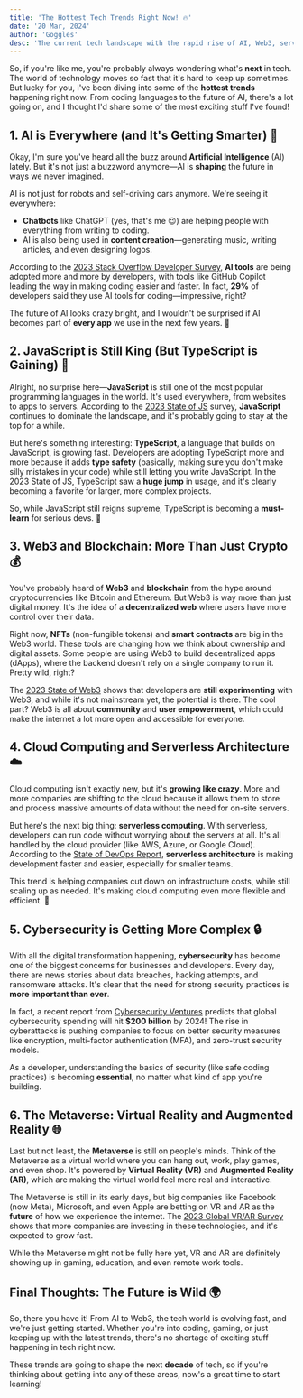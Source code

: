 ```yaml
---
title: 'The Hottest Tech Trends Right Now! 🔥'
date: '20 Mar, 2024'
author: 'Goggles'
desc: 'The current tech landscape with the rapid rise of AI, Web3, serverless architectures, and cybersecurity.'
---
```


So, if you're like me, you're probably always wondering what's **next** in tech. The world of technology moves so fast that it's hard to keep up sometimes. But lucky for you, I've been diving into some of the **hottest trends** happening right now. From coding languages to the future of AI, there's a lot going on, and I thought I'd share some of the most exciting stuff I've found!

## 1. **AI is Everywhere (and It's Getting Smarter) 🤖**

Okay, I'm sure you've heard all the buzz around **Artificial Intelligence** (AI) lately. But it's not just a buzzword anymore—AI is **shaping** the future in ways we never imagined.

AI is not just for robots and self-driving cars anymore. We're seeing it everywhere:

- **Chatbots** like ChatGPT (yes, that's me 😉) are helping people with everything from writing to coding.
- AI is also being used in **content creation**—generating music, writing articles, and even designing logos.

According to the [2023 Stack Overflow Developer Survey](https://survey.stackoverflow.co/), **AI tools** are being adopted more and more by developers, with tools like GitHub Copilot leading the way in making coding easier and faster. In fact, **29%** of developers said they use AI tools for coding—impressive, right?

The future of AI looks crazy bright, and I wouldn't be surprised if AI becomes part of **every app** we use in the next few years. 🌟

## 2. **JavaScript is Still King (But TypeScript is Gaining) 👑**

Alright, no surprise here—**JavaScript** is still one of the most popular programming languages in the world. It's used everywhere, from websites to apps to servers. According to the [2023 State of JS](https://stateofjs.com/) survey, **JavaScript** continues to dominate the landscape, and it's probably going to stay at the top for a while.

But here's something interesting: **TypeScript**, a language that builds on JavaScript, is growing fast. Developers are adopting TypeScript more and more because it adds **type safety** (basically, making sure you don't make silly mistakes in your code) while still letting you write JavaScript. In the 2023 State of JS, TypeScript saw a **huge jump** in usage, and it's clearly becoming a favorite for larger, more complex projects.

So, while JavaScript still reigns supreme, TypeScript is becoming a **must-learn** for serious devs. 🙌

## 3. **Web3 and Blockchain: More Than Just Crypto 💰**

You've probably heard of **Web3** and **blockchain** from the hype around cryptocurrencies like Bitcoin and Ethereum. But Web3 is way more than just digital money. It's the idea of a **decentralized web** where users have more control over their data.

Right now, **NFTs** (non-fungible tokens) and **smart contracts** are big in the Web3 world. These tools are changing how we think about ownership and digital assets. Some people are using Web3 to build decentralized apps (dApps), where the backend doesn't rely on a single company to run it. Pretty wild, right?

The [2023 State of Web3](https://www.stateofweb3.com/) shows that developers are **still experimenting** with Web3, and while it's not mainstream yet, the potential is there. The cool part? Web3 is all about **community** and **user empowerment**, which could make the internet a lot more open and accessible for everyone.

## 4. **Cloud Computing and Serverless Architecture ☁️**

Cloud computing isn't exactly new, but it's **growing like crazy**. More and more companies are shifting to the cloud because it allows them to store and process massive amounts of data without the need for on-site servers.

But here's the next big thing: **serverless computing**. With serverless, developers can run code without worrying about the servers at all. It's all handled by the cloud provider (like AWS, Azure, or Google Cloud). According to the [State of DevOps Report](https://www.stateofdevops.com/), **serverless architecture** is making development faster and easier, especially for smaller teams.

This trend is helping companies cut down on infrastructure costs, while still scaling up as needed. It's making cloud computing even more flexible and efficient. 💪

## 5. **Cybersecurity is Getting More Complex 🔒**

With all the digital transformation happening, **cybersecurity** has become one of the biggest concerns for businesses and developers. Every day, there are news stories about data breaches, hacking attempts, and ransomware attacks. It's clear that the need for strong security practices is **more important than ever**.

In fact, a recent report from [Cybersecurity Ventures](https://cybersecurityventures.com/) predicts that global cybersecurity spending will hit **$200 billion** by 2024! The rise in cyberattacks is pushing companies to focus on better security measures like encryption, multi-factor authentication (MFA), and zero-trust security models.

As a developer, understanding the basics of security (like safe coding practices) is becoming **essential**, no matter what kind of app you're building.

## 6. **The Metaverse: Virtual Reality and Augmented Reality 🌐**

Last but not least, the **Metaverse** is still on people's minds. Think of the Metaverse as a virtual world where you can hang out, work, play games, and even shop. It's powered by **Virtual Reality (VR)** and **Augmented Reality (AR)**, which are making the virtual world feel more real and interactive.

The Metaverse is still in its early days, but big companies like Facebook (now Meta), Microsoft, and even Apple are betting on VR and AR as the **future** of how we experience the internet. The [2023 Global VR/AR Survey](https://www.virtualrealitypop.com/) shows that more companies are investing in these technologies, and it's expected to grow fast.

While the Metaverse might not be fully here yet, VR and AR are definitely showing up in gaming, education, and even remote work tools.

## Final Thoughts: The Future is Wild 🌍

So, there you have it! From AI to Web3, the tech world is evolving fast, and we're just getting started. Whether you're into coding, gaming, or just keeping up with the latest trends, there's no shortage of exciting stuff happening in tech right now.

These trends are going to shape the next **decade** of tech, so if you're thinking about getting into any of these areas, now's a great time to start learning!
